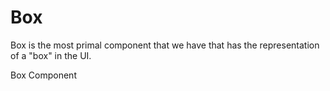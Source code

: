 

<Meta title="Components/Box" />

# Box

Box is the most primal component that we have that has the representation of a "box" in the UI.

<Canvas>
  <Story
    name="Box Component"
    args={{ children: 'Box Component' }}
  >
    <Box
      styleSheet={{
        color: 'red',
        backgroundColor: {
          xs: 'red',
          sm: 'blue',
          md: 'green',
          lg: 'purple',
          xl: 'black',
        },
      }}
    >
      Box Component
    </Box> 
  </Story>
</Canvas>

